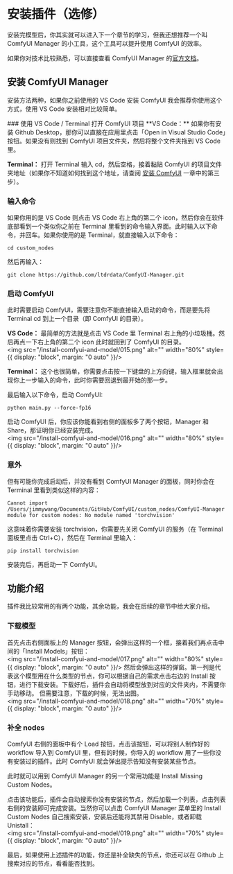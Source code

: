 
# 安装插件（选修）

安装完模型后，你其实就可以进入下一个章节的学习，但我还想推荐一个叫 ComfyUI Manager 的小工具，这个工具可以提升使用 ComfyUI 的效率。

如果你对技术比较熟悉，可以直接查看 ComfyUI Manager 的[官方文档](https://github.com/ltdrdata/ComfyUI-Manager)。

## 安装 ComfyUI Manager

安装方法两种，如果你之前使用的 VS Code 安装 ComfyUI 我会推荐你使用这个方式，使用 VS Code 安装相对比较简单。

<Steps>
  ### 使用 VS Code / Terminal 打开 ComfyUI 项目
  **VS Code：**
  如果你有安装 Github Desktop，那你可以直接在应用里点击「Open in Visual Studio Code」按钮。如果没有则找到 ComfyUI 项目文件夹，然后将整个文件夹拖到 VS Code 里。
  
  **Terminal：**
  打开 Terminal 输入 cd，然后空格，接着黏贴 ComfyUI 的项目文件夹地址（如果你不知道如何找到这个地址，请查阅 [安装 ComfyUI](./install.mdx) 一章中的第三步）。
  ### 输入命令
  如果你用的是 VS Code 则点击 VS Code 右上角的第二个 icon，然后你会在软件底部看到一个类似你之前在 Terminal 里看到的命令输入界面。此时输入以下命令，并回车。如果你使用的是 Terminal，就直接输入以下命令：
  ```shell copy
  cd custom_nodes
  ```
  然后再输入：
  ```shell copy
  git clone https://github.com/ltdrdata/ComfyUI-Manager.git
  ```
  ### 启动 ComfyUI
  此时需要启动 ComfyUI，需要注意你不能直接输入启动的命令，而是要先将 Terminal cd 到上一个目录（即 ComfyUI 的目录）。
  
  **VS Code：**
  最简单的方法就是点击 VS Code 里 Terminal 右上角的小垃圾桶。然后再点一下右上角的第二个 icon 此时就回到了 ComfyUI 的目录。
  <br/>
  <PhotoProvider>
    <PhotoView src="/install-comfyui-and-model/015.png">
        <img src="/install-comfyui-and-model/015.png" alt="" width="80%" style={{ display: "block", margin: "0 auto" }}/>
    </PhotoView>
  </PhotoProvider>
  
  **Terminal：** 这个也很简单，你需要点击按一下键盘的上方向键，输入框里就会出现你上一步输入的命令，此时你需要回退到最开始的那一步。

  最后输入以下命令，启动 ComfyUI:
  ```shell copy
  python main.py --force-fp16 
  ```
  启动 ComfyUI 后，你应该你能看到右侧的面板多了两个按钮，Manager 和 Share，那证明你已经安装完成。
  <br/>
  <PhotoProvider>
    <PhotoView src="/install-comfyui-and-model/016.png">
        <img src="/install-comfyui-and-model/016.png" alt="" width="80%" style={{ display: "block", margin: "0 auto" }}/>
    </PhotoView>
  </PhotoProvider>

  ### 意外
  但有可能你完成启动后，并没有看到 ComfyUI Manager 的面板，同时你会在 Terminal 里看到类似这样的内容：
  ```shell
  Cannot import /Users/jimmywang/Documents/GitHub/ComfyUI/custom_nodes/ComfyUI-Manager module for custom nodes: No module named 'torchvision'
  ```
  这意味着你需要安装 torchvision，你需要先关闭 ComfyUI 的服务（在 Terminal 面板里点击 Ctrl+C），然后在 Terminal 里输入：
  ```shell copy
  pip install torchvision
  ```
  安装完后，再启动一下 ComfyUI。
</Steps>

## 功能介绍
插件我比较常用的有两个功能，其余功能，我会在后续的章节中给大家介绍。

### 下载模型
首先点击右侧面板上的 Manager 按钮，会弹出这样的一个框，接着我们再点击中间的「Install Models」按钮：
<br/>
<PhotoProvider>
  <PhotoView src="/install-comfyui-and-model/017.png">
      <img src="/install-comfyui-and-model/017.png" alt="" width="80%" style={{ display: "block", margin: "0 auto" }}/>
  </PhotoView>
</PhotoProvider>
然后会弹出这样的弹窗。第一列是代表这个模型用在什么类型的节点，你可以根据自己的需求点击右边的 Install 按钮，进行下载安装。下载好后，插件会自动将模型放到对应的文件夹内，不需要你手动移动。
但需要注意，下载的时候，无法出图。
<br/>
<PhotoProvider>
  <PhotoView src="/install-comfyui-and-model/018.png">
      <img src="/install-comfyui-and-model/018.png" alt="" width="70%" style={{ display: "block", margin: "0 auto" }}/>
  </PhotoView>
</PhotoProvider>

### 补全 nodes
ComfyUI 右侧的面板中有个 Load 按钮，点击该按钮，可以将别人制作好的 workflow 导入到 ComfyUI 里，但有的时候，你导入的 workflow 用了一些你没有安装过的插件。此时 ComfyUI 就会弹出提示告知没有安装某些节点。

此时就可以用到 ComfyUI Manager 的另一个常用功能是 Install Missing Custom Nodes。

点击该功能后，插件会自动搜索你没有安装的节点，然后加载一个列表，点击列表右侧的安装即可完成安装。当然你可以点击 ComfyUI Manager 菜单里的 Install Custom Nodes 自己搜索安装，安装后还能将其禁用 Disable，或者卸载 Unistall：
<br/>
<PhotoProvider>
  <PhotoView src="/install-comfyui-and-model/019.png">
      <img src="/install-comfyui-and-model/019.png" alt="" width="70%" style={{ display: "block", margin: "0 auto" }}/>
  </PhotoView>
</PhotoProvider>

最后，如果使用上述插件的功能，你还是补全缺失的节点，你还可以在 Github 上搜索对应的节点，看看能否找到。

<Subscribe />
